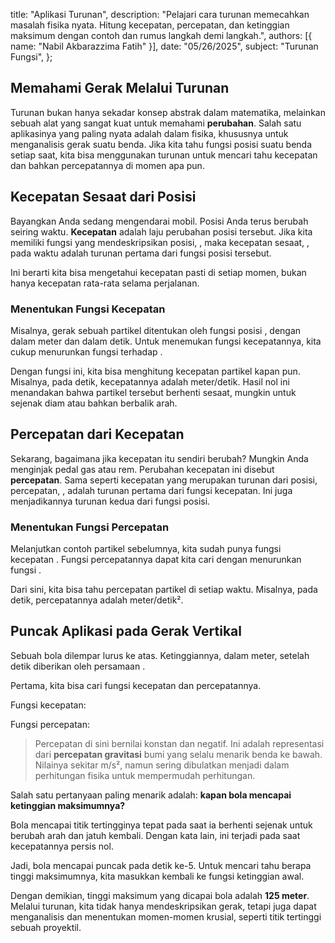   title: "Aplikasi Turunan",
  description: "Pelajari cara turunan memecahkan masalah fisika nyata. Hitung kecepatan, percepatan, dan ketinggian maksimum dengan contoh dan rumus langkah demi langkah.",
  authors: [{ name: "Nabil Akbarazzima Fatih" }],
  date: "05/26/2025",
  subject: "Turunan Fungsi",
};

## Memahami Gerak Melalui Turunan

Turunan bukan hanya sekadar konsep abstrak dalam matematika, melainkan sebuah alat yang sangat kuat untuk memahami **perubahan**. Salah satu aplikasinya yang paling nyata adalah dalam fisika, khususnya untuk menganalisis gerak suatu benda. Jika kita tahu fungsi posisi suatu benda setiap saat, kita bisa menggunakan turunan untuk mencari tahu kecepatan dan bahkan percepatannya di momen apa pun.

## Kecepatan Sesaat dari Posisi

Bayangkan Anda sedang mengendarai mobil. Posisi Anda terus berubah seiring waktu. **Kecepatan** adalah laju perubahan posisi tersebut. Jika kita memiliki fungsi yang mendeskripsikan posisi, <InlineMath math="s(t)" />, maka kecepatan sesaat, <InlineMath math="v(t)" />, pada waktu <InlineMath math="t" /> adalah turunan pertama dari fungsi posisi tersebut.

<BlockMath math="v(t) = s'(t) = \frac{ds}{dt}" />

Ini berarti kita bisa mengetahui kecepatan pasti di setiap momen, bukan hanya kecepatan rata-rata selama perjalanan.

### Menentukan Fungsi Kecepatan

Misalnya, gerak sebuah partikel ditentukan oleh fungsi posisi <InlineMath math="s(t) = t^3 - 6t^2 + 9t" />, dengan <InlineMath math="s" /> dalam meter dan <InlineMath math="t" /> dalam detik. Untuk menemukan fungsi kecepatannya, kita cukup menurunkan fungsi <InlineMath math="s(t)" /> terhadap <InlineMath math="t" />.

<div className="flex flex-col gap-4">
  <BlockMath math="v(t) = \frac{d}{dt}(t^3 - 6t^2 + 9t)" />
  <BlockMath math="v(t) = 3t^2 - 12t + 9" />
</div>

Dengan fungsi ini, kita bisa menghitung kecepatan partikel kapan pun. Misalnya, pada <InlineMath math="t = 1" /> detik, kecepatannya adalah <InlineMath math="v(1) = 3(1)^2 - 12(1) + 9 = 0" /> meter/detik. Hasil nol ini menandakan bahwa partikel tersebut berhenti sesaat, mungkin untuk sejenak diam atau bahkan berbalik arah.

## Percepatan dari Kecepatan

Sekarang, bagaimana jika kecepatan itu sendiri berubah? Mungkin Anda menginjak pedal gas atau rem. Perubahan kecepatan ini disebut **percepatan**. Sama seperti kecepatan yang merupakan turunan dari posisi, percepatan, <InlineMath math="a(t)" />, adalah turunan pertama dari fungsi kecepatan. Ini juga menjadikannya turunan kedua dari fungsi posisi.

<BlockMath math="a(t) = v'(t) = s''(t) = \frac{dv}{dt} = \frac{d^2s}{dt^2}" />

### Menentukan Fungsi Percepatan

Melanjutkan contoh partikel sebelumnya, kita sudah punya fungsi kecepatan <InlineMath math="v(t) = 3t^2 - 12t + 9" />. Fungsi percepatannya dapat kita cari dengan menurunkan fungsi <InlineMath math="v(t)" />.

<div className="flex flex-col gap-4">
  <BlockMath math="a(t) = \frac{d}{dt}(3t^2 - 12t + 9)" />
  <BlockMath math="a(t) = 6t - 12" />
</div>

Dari sini, kita bisa tahu percepatan partikel di setiap waktu. Misalnya, pada <InlineMath math="t = 3" /> detik, percepatannya adalah <InlineMath math="a(3) = 6(3) - 12 = 6" /> meter/detik².

## Puncak Aplikasi pada Gerak Vertikal

Sebuah bola dilempar lurus ke atas. Ketinggiannya, <InlineMath math="h(t)" /> dalam meter, setelah <InlineMath math="t" /> detik diberikan oleh persamaan <InlineMath math="h(t) = 50t - 5t^2" />.

Pertama, kita bisa cari fungsi kecepatan dan percepatannya.

Fungsi kecepatan:

<BlockMath math="v(t) = h'(t) = 50 - 10t" />

Fungsi percepatan:

<BlockMath math="a(t) = v'(t) = -10" />

> Percepatan di sini bernilai konstan dan negatif. Ini adalah representasi dari **percepatan gravitasi** bumi yang selalu menarik benda ke bawah. Nilainya sekitar <InlineMath math="-9.8" /> m/s², namun sering dibulatkan menjadi <InlineMath math="-10" /> dalam perhitungan fisika untuk mempermudah perhitungan.

Salah satu pertanyaan paling menarik adalah: **kapan bola mencapai ketinggian maksimumnya?**

Bola mencapai titik tertingginya tepat pada saat ia berhenti sejenak untuk berubah arah dan jatuh kembali. Dengan kata lain, ini terjadi pada saat kecepatannya persis nol.

<div className="flex flex-col gap-4">
    <BlockMath math="v(t) = 0" />
    <BlockMath math="50 - 10t = 0" />
    <BlockMath math="10t = 50" />
    <BlockMath math="t = 5" />
</div>

Jadi, bola mencapai puncak pada detik ke-5. Untuk mencari tahu berapa tinggi maksimumnya, kita masukkan <InlineMath math="t=5" /> kembali ke fungsi ketinggian awal.

<BlockMath math="h(5) = 50(5) - 5(5)^2 = 250 - 125 = 125" />

Dengan demikian, tinggi maksimum yang dicapai bola adalah **125 meter**. Melalui turunan, kita tidak hanya mendeskripsikan gerak, tetapi juga dapat menganalisis dan menentukan momen-momen krusial, seperti titik tertinggi sebuah proyektil.